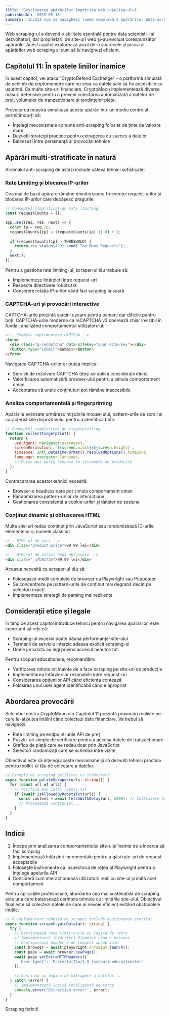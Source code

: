 ```yaml
---
title: 'Gestionarea apărărilor împotriva web crawling-ului'
publishedAt: '2025-05-18'
summary: 'Învață cum să navighezi lumea complexă a apărărilor anti-scraping menținând în același timp practici etice de scraping'
---
```


Web scraping-ul a devenit o abilitate esențială pentru data scientist-ii și dezvoltatori, dar proprietarii de site-uri web și-au evoluat corespunzător apărările. Acest capitol explorează jocul de-a șoarecele și pisica al apărărilor web scraping și cum să le navighezi eficient.

## Capitolul 11: În spatele liniilor inamice

În acest capitol, vei ataca "CryptoDefend Exchange" - o platformă simulată de schimb de criptomonede care nu vrea ca datele sale să fie accesibile cu ușurință. Ca multe site-uri financiare, CryptoMoon implementează diverse măsuri defensive pentru a preveni colectarea automatizată a datelor de preț, volumelor de tranzacționare și tendințelor pieței.

Provocarea noastră simulează aceste apărări într-un mediu controlat, permițându-ți să:

- Înțelegi mecanismele comune anti-scraping folosite de ținte de valoare mare
- Dezvolți strategii practice pentru extragerea cu succes a datelor
- Balansezi între persistență și provocări tehnice

## Apărări multi-stratificate în natură

Arsenalul anti-scraping de astăzi include câteva tehnici sofisticate:

### Rate Limiting și blocarea IP-urilor

Cea mai de bază apărare rămâne monitorizarea frecvenței request-urilor și blocarea IP-urilor care depășesc pragurile:

```javascript
// Conceptul simplificat de rate limiting
const requestCounts = {};

app.use((req, res, next) => {
  const ip = req.ip;
  requestCounts[ip] = (requestCounts[ip] || 0) + 1;
  
  if (requestCounts[ip] > THRESHOLD) {
    return res.status(429).send('Too Many Requests');
  }
  next();
});
```

Pentru a gestiona rate limiting-ul, scraper-ul tău trebuie să:

- Implementeze întârzieri între request-uri
- Respecte directivele robots.txt
- Considere rotația IP-urilor când faci scraping la scară

### CAPTCHA-uri și provocări interactive

CAPTCHA-urile prezintă sarcini ușoare pentru oameni dar dificile pentru boți. CAPTCHA-urile moderne ca reCAPTCHA v3 operează chiar invizibil în fundal, analizând comportamentul utilizatorului:

```html
<!-- Exemplu implementare CAPTCHA -->
<form>
  <div class="g-recaptcha" data-sitekey="your-site-key"></div>
  <button type="submit">Submit</button>
</form>
```

Navigarea CAPTCHA-urilor ar putea implica:

- Servicii de rezolvare CAPTCHA (deși se aplică considerații etice)
- Valorificarea automatizării browser-ului pentru a simula comportament uman
- Acceptarea că unele conținuturi pot rămâne inaccesibile

### Analiza comportamentală și fingerprinting

Apărările avansate urmăresc mișcările mouse-ului, pattern-urile de scroll și caracteristicile dispozitivului pentru a identifica boții:

```javascript
// Conceptul simplificat de fingerprinting
function collectFingerprint() {
  return {
    userAgent: navigator.userAgent,
    screenResolution: `${screen.width}x${screen.height}`,
    timezone: Intl.DateTimeFormat().resolvedOptions().timeZone,
    language: navigator.language,
    // Multe mai multe semnale în sistemele de producție
  };
}
```

Contracararea acestor tehnici necesită:

- Browser-e headless care pot simula comportament uman
- Randomizarea pattern-urilor de interacțiune
- Gestionarea consistentă a cookie-urilor și datelor de sesiune

### Conținut dinamic și obfuscarea HTML

Multe site-uri redau conținut prin JavaScript sau randomizează ID-urile elementelor și numele claselor:

```html
<!-- HTML-ul de ieri -->
<div class="product-price">99,99 lei</div>

<!-- HTML-ul de astăzi după obfuscare -->
<div class="_a7b92f3e">99,99 lei</div>
```

Aceasta necesită ca scraper-ul tău să:

- Folosească medii complete de browser ca Playwright sau Puppeteer
- Se concentreze pe pattern-urile de conținut mai degrabă decât pe selectori exacți
- Implementeze strategii de parsing mai reziliente

## Considerații etice și legale

În timp ce acest capitol introduce tehnici pentru navigarea apărărilor, este important să reții că:

- Scraping-ul excesiv poate dăuna performanței site-ului
- Termenii de serviciu interzic adesea explicit scraping-ul
- Unele jurisdicții au legi privind accesul neautorizat

Pentru scopuri educaționale, recomandăm:

- Verificarea robots.txt înainte de a face scraping pe site-uri de producție
- Implementarea întârzierilor rezonabile între request-uri
- Considerarea opțiunilor API când eficiența contează
- Folosirea unui user agent identificabil când e apropriat

## Abordarea provocării

Schimbul nostru CryptoMoon din Capitolul 11 prezintă provocări realiste pe care le-ai putea întâlni când colectezi date financiare. Va trebui să navighezi:

- Rate limiting pe endpoint-urile API de preț
- Puzzle-uri simple de verificare pentru a accesa datele de tranzacționare
- Grafice de piață care se redau doar prin JavaScript
- Selectori randomizați care se schimbă între vizite

Obiectivul este să înțelegi aceste mecanisme și să dezvolți tehnici practice pentru toolkit-ul tău de colectare a datelor.

```typescript
// Exemplu de scraping politicos cu întârzieri
async function politeScraper(urls: string[]) {
  for (const url of urls) {
    // Verifică mai întâi robots.txt
    if (await isAllowedByRobotsTxt(url)) {
      const content = await fetchWithDelay(url, 2000); // Întârziere de 2 secunde
      // Procesează conținutul...
    }
  }
}
```

## Indicii

1. Începe prin analizarea comportamentului site-ului înainte de a încerca să faci scraping
2. Implementează întârzieri incrementale pentru a găsi rate-uri de request acceptabile
3. Folosește instrumente ca inspectorul de rețea al Playwright pentru a înțelege apelurile API
4. Consideră cum interacționează utilizatorii reali cu site-ul și imită acel comportament

Pentru aplicațiile profesionale, abordarea cea mai sustenabilă de scraping este una care balansează cerințele tehnice cu limitările site-ului. Obiectivul final este să colectezi datele de care ai nevoie eficient evitând obstacolele inutile.

```typescript
// O implementare robustă de scraper include gestionarea erorilor
async function scrapeCryptoData(url: string) {
  try {
    // Gestionează rate limit-urile cu logică de retry
    // Implementează întârzieri dinamice când e necesar
    // Configurează header-e de request apropriate
    const browser = await playwright.chromium.launch();
    const page = await browser.newPage();
    await page.setExtraHTTPHeaders({
      'User-Agent': 'ProiectulTău/1.0 (scopuri-educaționale)'
    });
    
    // Continuă cu logica de extragere a datelor...
  } catch (error) {
    // Implementează logică inteligentă de retry
    console.error('Extraction error:', error);
  }
}
```

Scraping fericit!